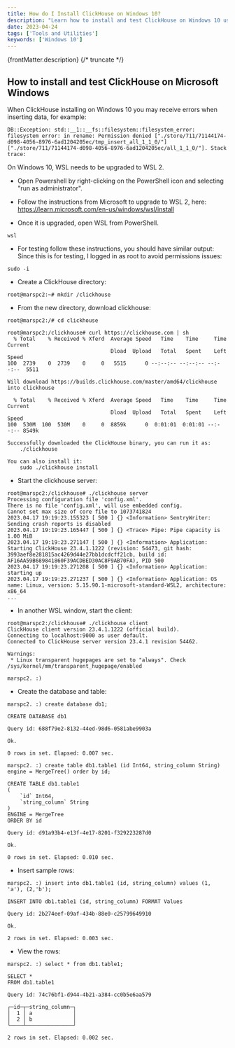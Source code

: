 ```yaml
---
title: How do I Install ClickHouse on Windows 10?
description: "Learn how to install and test ClickHouse on Windows 10 using WSL 2. Includes setup, troubleshooting, and running a test environment."
date: 2023-04-24
tags: ['Tools and Utilities']
keywords: ['Windows 10']
---
```


{frontMatter.description}
{/* truncate */}

## How to install and test ClickHouse on Microsoft Windows

When ClickHouse installing on Windows 10 you may receive errors when inserting data, for example:

```
DB::Exception: std::__1::__fs::filesystem::filesystem_error: filesystem error: in rename: Permission denied ["./store/711/71144174-d098-4056-8976-6ad1204205ec/tmp_insert_all_1_1_0/"] ["./store/711/71144174-d098-4056-8976-6ad1204205ec/all_1_1_0/"]. Stack trace:
```

On Windows 10, WSL needs to be upgraded to WSL 2.
- Open Powershell by right-clicking on the PowerShell icon and selecting "run as administrator".

- Follow the instructions from Microsoft to upgrade to WSL 2, here:
https://learn.microsoft.com/en-us/windows/wsl/install

- Once it is upgraded, open WSL from PowerShell.
```
wsl
```
- For testing follow these instructions, you should have similar output:
Since this is for testing, I logged in as root to avoid permissions issues:
```
sudo -i
```
- Create a ClickHouse directory:
```
root@marspc2:~# mkdir /clickhouse
```

- From the new directory, download clickhouse:
```
root@marspc2:/# cd clickhouse

root@marspc2:/clickhouse# curl https://clickhouse.com | sh
  % Total    % Received % Xferd  Average Speed   Time    Time     Time  Current
                                 Dload  Upload   Total   Spent    Left  Speed
100  2739    0  2739    0     0   5515      0 --:--:-- --:--:-- --:--:--  5511

Will download https://builds.clickhouse.com/master/amd64/clickhouse into clickhouse

  % Total    % Received % Xferd  Average Speed   Time    Time     Time  Current
                                 Dload  Upload   Total   Spent    Left  Speed
100  530M  100  530M    0     0  8859k      0  0:01:01  0:01:01 --:--:-- 8549k

Successfully downloaded the ClickHouse binary, you can run it as:
    ./clickhouse

You can also install it:
    sudo ./clickhouse install
```

- Start the clickhouse server:
```
root@marspc2:/clickhouse# ./clickhouse server
Processing configuration file 'config.xml'.
There is no file 'config.xml', will use embedded config.
Cannot set max size of core file to 1073741824
2023.04.17 19:19:23.155323 [ 500 ] {} <Information> SentryWriter: Sending crash reports is disabled
2023.04.17 19:19:23.165447 [ 500 ] {} <Trace> Pipe: Pipe capacity is 1.00 MiB
2023.04.17 19:19:23.271147 [ 500 ] {} <Information> Application: Starting ClickHouse 23.4.1.1222 (revision: 54473, git hash: 3993aef8e281815ac4269d44e27bb1dcdcff21cb, build id: AF16AA59B689841860F39ACDBED30AC8F9AB70FA), PID 500
2023.04.17 19:19:23.271208 [ 500 ] {} <Information> Application: starting up
2023.04.17 19:19:23.271237 [ 500 ] {} <Information> Application: OS name: Linux, version: 5.15.90.1-microsoft-standard-WSL2, architecture: x86_64
...
```
- In another WSL window, start the client:
```
root@marspc2:/clickhouse# ./clickhouse client
ClickHouse client version 23.4.1.1222 (official build).
Connecting to localhost:9000 as user default.
Connected to ClickHouse server version 23.4.1 revision 54462.

Warnings:
 * Linux transparent hugepages are set to "always". Check /sys/kernel/mm/transparent_hugepage/enabled

marspc2. :)
```

- Create the database and table:
```
marspc2. :) create database db1;

CREATE DATABASE db1

Query id: 688f79e2-8132-44ed-98d6-0581abe9903a

Ok.

0 rows in set. Elapsed: 0.007 sec.

marspc2. :) create table db1.table1 (id Int64, string_column String) engine = MergeTree() order by id;

CREATE TABLE db1.table1
(
    `id` Int64,
    `string_column` String
)
ENGINE = MergeTree
ORDER BY id

Query id: d91a93b4-e13f-4e17-8201-f329223287d0

Ok.

0 rows in set. Elapsed: 0.010 sec.
```

- Insert sample rows:
```
marspc2. :) insert into db1.table1 (id, string_column) values (1, 'a'), (2,'b');

INSERT INTO db1.table1 (id, string_column) FORMAT Values

Query id: 2b274eef-09af-434b-88e0-c25799649910

Ok.

2 rows in set. Elapsed: 0.003 sec.
```

- View the rows:
```
marspc2. :) select * from db1.table1;

SELECT *
FROM db1.table1

Query id: 74c76bf1-d944-4b21-a384-cc0b5e6aa579

┌─id─┬─string_column─┐
│  1 │ a             │
│  2 │ b             │
└────┴───────────────┘

2 rows in set. Elapsed: 0.002 sec.
```


